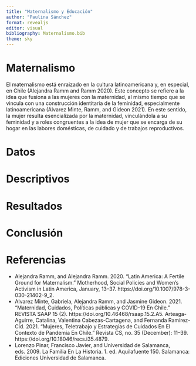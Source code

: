 ```yaml
---
title: "Maternalismo y Educación"
author: "Paulina Sánchez"
format: revealjs
editor: visual
bibliography: Maternalismo.bib 
theme: sky
---
```


# Maternalismo

El maternalismo está enraizado en la cultura latinoamericana y, en especial, en Chile (Alejandra Ramm and Ramm 2020). Este concepto se refiere a la idea que fusiona a las mujeres con la maternidad, al mismo tiempo que se vincula con una construcción identitaria de la feminidad, especialmente latinoamericana (Alvarez Minte, Ramm, and Gideon 2021). En este sentido, la mujer resulta esencializada por la maternidad, vinculándola a su feminidad y a roles congruentes a la idea de mujer que se encarga de su hogar en las labores domésticas, de cuidado y de trabajos reproductivos.

# Datos

# Descriptivos

# Resultados

# Conclusión

# Referencias

-   Alejandra Ramm, and Alejandra Ramm. 2020. “Latin America: A Fertile Ground for Maternalism.” Motherhood, Social Policies and Women’s Activism in Latin America, January, 13–37. https://doi.org/10.1007/978-3-030-21402-9_2.
-   Alvarez Minte, Gabriela, Alejandra Ramm, and Jasmine Gideon. 2021. “Maternidad, Cuidados, Políticas públicas y COVID-19 En Chile.” REVISTA SAAP 15 (2). https://doi.org/10.46468/rsaap.15.2.A5. Arteaga-Aguirre, Catalina, Valentina Cabezas-Cartagena, and Fernanda Ramírez-Cid. 2021. “Mujeres, Teletrabajo y Estrategias de Cuidados En El Contexto de Pandemia En Chile.” Revista CS, no. 35 (December): 11–39. https://doi.org/10.18046/recs.i35.4879.
-   Lorenzo Pinar, Francisco Javier, and Universidad de Salamanca, eds. 2009. La Familia En La Historia. 1. ed. Aquilafuente 150. Salamanca: Ediciones Universidad de Salamanca.
